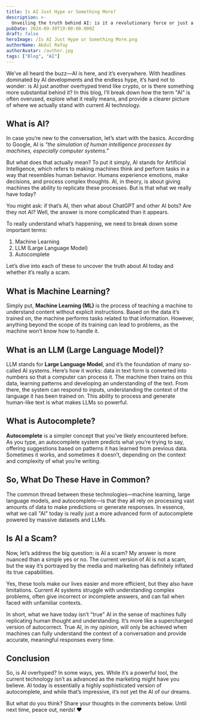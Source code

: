 ```yaml
---
title: Is AI Just Hype or Something More?
description: >-
  Unveiling the truth behind AI: is it a revolutionary force or just a glorified autocomplete?
pubDate: 2024-09-30T19:00:00.000Z
draft: false
heroImage: /Is AI Just Hype or Something More.png
authorName: Abdul Rafay
authorAvatar: /author.jpg
tags: ["Blog", "AI"]
---
```


We’ve all heard the buzz—AI is here, and it’s everywhere. With headlines dominated by AI developments and the endless hype, it’s hard not to wonder: is AI just another overhyped trend like crypto, or is there something more substantial behind it? In this blog, I’ll break down how the term "AI" is often overused, explore what it really means, and provide a clearer picture of where we actually stand with current AI technology.

## What is AI?

In case you’re new to the conversation, let’s start with the basics. According to Google, AI is _"the simulation of human intelligence processes by machines, especially computer systems."_

But what does that actually mean? To put it simply, AI stands for Artificial Intelligence, which refers to making machines think and perform tasks in a way that resembles human behavior. Humans experience emotions, make decisions, and process complex thoughts. AI, in theory, is about giving machines the ability to replicate these processes. But is that what we really have today?

You might ask: if that’s AI, then what about ChatGPT and other AI bots? Are they not AI? Well, the answer is more complicated than it appears.

To really understand what’s happening, we need to break down some important terms:

1. Machine Learning
2. LLM (Large Language Model)
3. Autocomplete

Let’s dive into each of these to uncover the truth about AI today and whether it’s really a scam.

## What is Machine Learning?

Simply put, **Machine Learning (ML)** is the process of teaching a machine to understand content without explicit instructions. Based on the data it’s trained on, the machine performs tasks related to that information. However, anything beyond the scope of its training can lead to problems, as the machine won’t know how to handle it.

## What is an LLM (Large Language Model)?

LLM stands for **Large Language Model**, and it’s the foundation of many so-called AI systems. Here’s how it works: data in text form is converted into numbers so that a computer can process it. The machine then trains on this data, learning patterns and developing an understanding of the text. From there, the system can respond to inputs, understanding the context of the language it has been trained on. This ability to process and generate human-like text is what makes LLMs so powerful.

## What is Autocomplete?

**Autocomplete** is a simpler concept that you’ve likely encountered before. As you type, an autocomplete system predicts what you’re trying to say, offering suggestions based on patterns it has learned from previous data. Sometimes it works, and sometimes it doesn’t, depending on the context and complexity of what you’re writing.

## So, What Do These Have in Common?

The common thread between these technologies—machine learning, large language models, and autocomplete—is that they all rely on processing vast amounts of data to make predictions or generate responses. In essence, what we call "AI" today is really just a more advanced form of autocomplete powered by massive datasets and LLMs.

## Is AI a Scam?

Now, let’s address the big question: is AI a scam? My answer is more nuanced than a simple yes or no. The current version of AI is not a scam, but the way it’s portrayed by the media and marketing has definitely inflated its true capabilities.

Yes, these tools make our lives easier and more efficient, but they also have limitations. Current AI systems struggle with understanding complex problems, often give incorrect or incomplete answers, and can fail when faced with unfamiliar contexts.

In short, what we have today isn’t "true" AI in the sense of machines fully replicating human thought and understanding. It’s more like a supercharged version of autocorrect. True AI, in my opinion, will only be achieved when machines can fully understand the context of a conversation and provide accurate, meaningful responses every time.

## Conclusion

So, is AI overhyped? In some ways, yes. While it’s a powerful tool, the current technology isn’t as advanced as the marketing might have you believe. AI today is essentially a highly sophisticated version of autocomplete, and while that’s impressive, it’s not yet the AI of our dreams.

But what do you think? Share your thoughts in the comments below.
Until next time, peace out, nerds! ❤️
